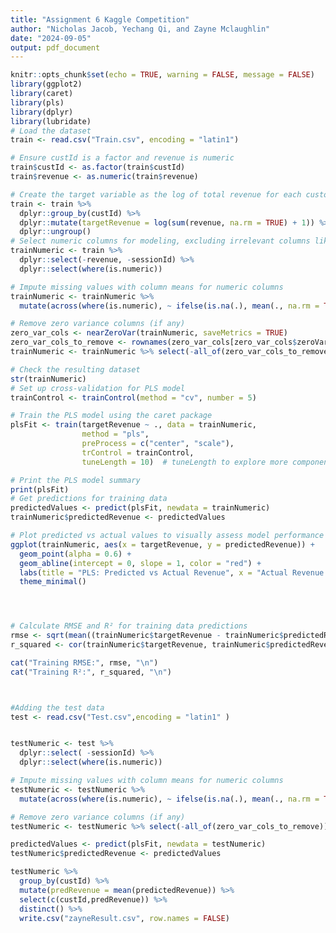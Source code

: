 ```yaml
---
title: "Assignment 6 Kaggle Competition"
author: "Nicholas Jacob, Yechang Qi, and Zayne Mclaughlin"
date: "2024-09-05"
output: pdf_document
---
```


```r
knitr::opts_chunk$set(echo = TRUE, warning = FALSE, message = FALSE)
library(ggplot2)
library(caret)
library(pls)
library(dplyr)
library(lubridate)
# Load the dataset
train <- read.csv("Train.csv", encoding = "latin1")

# Ensure custId is a factor and revenue is numeric
train$custId <- as.factor(train$custId)
train$revenue <- as.numeric(train$revenue)

# Create the target variable as the log of total revenue for each customer
train <- train %>% 
  dplyr::group_by(custId) %>%
  dplyr::mutate(targetRevenue = log(sum(revenue, na.rm = TRUE) + 1)) %>%
  dplyr::ungroup()
# Select numeric columns for modeling, excluding irrelevant columns like `sessionId`
trainNumeric <- train %>% 
  dplyr::select(-revenue, -sessionId) %>%
  dplyr::select(where(is.numeric))

# Impute missing values with column means for numeric columns
trainNumeric <- trainNumeric %>%
  mutate(across(where(is.numeric), ~ ifelse(is.na(.), mean(., na.rm = TRUE), .)))

# Remove zero variance columns (if any)
zero_var_cols <- nearZeroVar(trainNumeric, saveMetrics = TRUE)
zero_var_cols_to_remove <- rownames(zero_var_cols[zero_var_cols$zeroVar == TRUE, ])
trainNumeric <- trainNumeric %>% select(-all_of(zero_var_cols_to_remove))

# Check the resulting dataset
str(trainNumeric)
# Set up cross-validation for PLS model
trainControl <- trainControl(method = "cv", number = 5)

# Train the PLS model using the caret package
plsFit <- train(targetRevenue ~ ., data = trainNumeric, 
                method = "pls", 
                preProcess = c("center", "scale"), 
                trControl = trainControl, 
                tuneLength = 10)  # tuneLength to explore more components

# Print the PLS model summary
print(plsFit)
# Get predictions for training data
predictedValues <- predict(plsFit, newdata = trainNumeric)
trainNumeric$predictedRevenue <- predictedValues

# Plot predicted vs actual values to visually assess model performance
ggplot(trainNumeric, aes(x = targetRevenue, y = predictedRevenue)) + 
  geom_point(alpha = 0.6) +
  geom_abline(intercept = 0, slope = 1, color = "red") +
  labs(title = "PLS: Predicted vs Actual Revenue", x = "Actual Revenue (log)", y = "Predicted Revenue (log)") +
  theme_minimal()




# Calculate RMSE and R² for training data predictions
rmse <- sqrt(mean((trainNumeric$targetRevenue - trainNumeric$predictedRevenue)^2))
r_squared <- cor(trainNumeric$targetRevenue, trainNumeric$predictedRevenue)^2

cat("Training RMSE:", rmse, "\n")
cat("Training R²:", r_squared, "\n")



#Adding the test data
test <- read.csv("Test.csv",encoding = "latin1" )


testNumeric <- test %>% 
  dplyr::select( -sessionId) %>%
  dplyr::select(where(is.numeric))

# Impute missing values with column means for numeric columns
testNumeric <- testNumeric %>%
  mutate(across(where(is.numeric), ~ ifelse(is.na(.), mean(., na.rm = TRUE), .)))

# Remove zero variance columns (if any)
testNumeric <- testNumeric %>% select(-all_of(zero_var_cols_to_remove))

predictedValues <- predict(plsFit, newdata = testNumeric)
testNumeric$predictedRevenue <- predictedValues

testNumeric %>%
  group_by(custId) %>%
  mutate(predRevenue = mean(predictedRevenue)) %>%
  select(c(custId,predRevenue)) %>%
  distinct() %>%
  write.csv("zayneResult.csv", row.names = FALSE)
```
